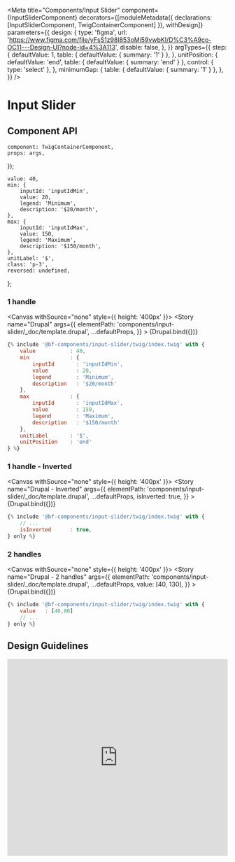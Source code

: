 
<Meta
    title="Components/Input Slider"
    component={InputSliderComponent}
    decorators={[moduleMetadata({ declarations: [InputSliderComponent, TwigContainerComponent] }), withDesign]}
    parameters={{
        design: {
            type: 'figma',
            url: 'https://www.figma.com/file/yFsS1z98l853oMi59vwbKI/D%C3%A9co-OC11---Design-UI?node-id=4%3A113',
            disable: false,
        },
    }}
    argTypes={{
        step: {
            defaultValue: 1,
            table: { defaultValue: { summary: '1' } },
        },
        unitPosition: {
            defaultValue: 'end',
            table: { defaultValue: { summary: 'end' } },
            control: { type: 'select' },
        },
        minimumGap: {
            table: { defaultValue: { summary: '1' } },
        },
    }}
/>

# Input Slider

## Component API

<ArgsTable of={InputSliderComponent} />

    component: TwigContainerComponent,
    props: args,
});

    value: 40,
    min: {
        inputId: 'inputIdMin',
        value: 20,
        legend: 'Minimum',
        description: '$20/month',
    },
    max: {
        inputId: 'inputIdMax',
        value: 150,
        legend: 'Maximum',
        description: '$150/month',
    },
    unitLabel: '$',
    class: 'p-3',
    reversed: undefined,
};

### 1 handle

<Canvas withSource="none" style={{ height: '400px' }}>
    <Story
        name="Drupal"
        args={{
            elementPath: 'components/input-slider/_doc/template.drupal',
            ...defaultProps,
        }}
    >
        {Drupal.bind({})}
    </Story>
</Canvas>

```jsx
{% include '@bf-components/input-slider/twig/index.twig' with {
    value           : 40,
    min             : {
        inputId       : 'inputIdMin',
        value         : 20,
        legend        : 'Minimum',
        description   : '$20/month'
    },
    max             : {
        inputId       : 'inputIdMax',
        value         : 150,
        legend        : 'Maximum',
        description   : '$150/month'
    },
    unitLabel       : '$',
    unitPosition    : 'end'
} %}
```

### 1 handle - Inverted

<Canvas withSource="none" style={{ height: '400px' }}>
    <Story
        name="Drupal - Inverted"
        args={{
            elementPath: 'components/input-slider/_doc/template.drupal',
            ...defaultProps,
            isInverted: true,
        }}
    >
        {Drupal.bind({})}
    </Story>
</Canvas>

```jsx
{% include '@bf-components/input-slider/twig/index.twig' with {
    // ...
    isInverted      : true,
} only %}
```

### 2 handles

<Canvas withSource="none" style={{ height: '400px' }}>
    <Story
        name="Drupal - 2 handles"
        args={{
            elementPath: 'components/input-slider/_doc/template.drupal',
            ...defaultProps,
            value: [40, 130],
        }}
    >
        {Drupal.bind({})}
    </Story>
</Canvas>

```jsx
{% include '@bf-components/input-slider/twig/index.twig' with {
    value   : [40,80]
    // ...
} only %}
```

## Design Guidelines

<iframe
    width="100%"
    height="450"
    src="https://www.figma.com/embed?embed_host=share&url=https%3A%2F%2Fwww.figma.com%2Ffile%2FyFsS1z98l853oMi59vwbKI%2FD%25C3%25A9co-OC11---Design-UI%3Fnode-id%3D3410%253A214676"
    frameBorder="0"
    allowFullScreen
></iframe>
